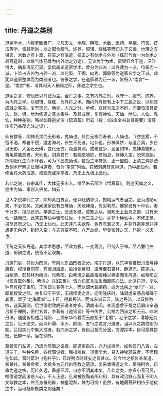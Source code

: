 ```yaml
---
---
---
```

title: 丹道之类别
---




道家学术，内容罗致极广，举凡天文、地理、阴阳、术数、医药、星相、符箓、技击等学，皆其所尚；以之配合服气、炼养、服饵、烧炼等而归入于玄微。地理之有堪舆，术数之有卜筮，符箓之有驱遣，技击之有剑术与外功（炼形气合一为剑术之最高造诣，以炼气炼筋骨为内外功之分途）。无论为学为术，要皆归合于道，汪洋博大，确非浅见可窥。梁启超论道家学术，曾分为四派：以丹鼎为一派，符箓为一派，卜筮占吉凶为占验一派，以何晏、王弼、向秀、郭象等为道家玄学之正派。此犹以道家整体而为类别者也。符箓之学，在道家称为正一派，皆归入“南宫”一途。“南宫”者，谓其司天人祸福之际，非道之宗主也。

道家之言，修仙皆以丹法为主。金丹之事，又有内外之别。以守一、服气、炼养，为内丹之学。以服饵、烧炼，为外丹之术。而内外丹皆有上中下三品之说，以别其成就之等差。复有天元、地元、人元之分，单修、双修方法之不同，而要皆须具备法、财、侣、地为修道之基本条件。及其成就，复有神仙、天仙、地仙、人仙、鬼仙，种种差别。略举如薛道光注《悟真篇》所云（按：《四库全书总目提要》谓薛注实乃翁葆光注之误）：


仙有数等，阴神至灵而无形者，鬼仙也。处世无疾而寿者，人仙也。飞空走雾，不饿不渴，寒暑不侵，遨游海岛，长生不死者，地仙也。形神俱妙，与道合真，步日月无影，入金石无碍，变化无穷，隐显莫测，或老或少，至圣如神，鬼神莫能知，蓍龟莫能测者，天仙也。阴真君曰：若能绝嗜欲，修胎息，存神入定，脱壳投胎，托阴阳化生而不坏者，可为下品鬼仙也。若受三甲符箓、正一盟威、上清三洞妙法及剑术尸解之法而得道者，皆为“南宫”列仙。在诸洞府修真得道，乃中品仙也。若修金丹大药成道，或脱壳或冲举者，乃无上九极上品也。


若此之说，各宗其传，大体无多出入。唯至朱云阳注《悟真篇》，则述天仙之义，迹中为仙，事则入佛矣。如云：


世人才说学仙二字，除却黄白男女，便以吐纳导引，搬精运气者当之。至为浅陋可笑，不必言矣。又闻道家说有五等仙，天地神鬼，优劣判然。佛家说有十种仙，寿千万岁，报尽还堕。学道之士，茫茫多歧，莫知适从。岂知无上至真之道，只有天仙一路而已。此非五等仙中留形住世、十洲三岛之仙，亦非十种仙中，不修正觉、报尽还堕之仙，乃无上仙也。此天非凡夫欲界、色界有漏之天，并非外道非想非非想定无色界，销碍入空；与夫穷空不归，八万劫终，毕竟轮转之天，乃第一义天也。


正统之天仙丹道，其学术思想，至此为极，一变再变，已纯入于禅。至若旁门左道、邪僻之说，统皆不足观矣。

丹道门庭，共衍为四派，有南北东西四者之分。南宗丹道，以东华帝君授丹法与钟离权，权授吕洞宾，宾授刘海蟾，蟾授张紫阳，递传至石杏林、薛道光、陈泥丸、白紫清、彭鹤林为南派。张紫阳、白紫清之最高指授纯以禅语而言丹道。如紫阳之《悟真篇外集》、紫清之《指玄集》，皆力扫寓言法象而直陈心法。北派丹道，复以钟吕传授王重阳，王传邱长春等七人，而以邱大其阐扬，成为北宗之“龙门”一派，邱祖授受之际，亦复归于平实，无诸怪诡之言。迄明隆庆时，陆潜虚亲感吕祖降于其家，留于“北海草堂”二十日，得其丹法，而成东派云云。陆之丹法，以双修为宗，迷离莫测，后世借附致成邪说者亦多。清咸丰间，李涵虚曾于蜀之峨眉山亲遇吕祖于禅院，密付玄旨，李著有《道窍谈》等书传世，公推为西派之祖云云。四派丹法，通途皆祖述吕纯阳、上溯东华帝君而云直接于“老君”。老子之学，清静无为之旨，见于遗文，而以炉鼎、水火、阴阳、五行之说言丹道者，当以汉之魏伯阳为始。吕祖实此中集大成者。若四派之学，皆自吕祖而分途，穷源探本，自可悉其旨归。伍柳一系，当在例外。

至若旁门左道，乃流为邪魔之说者，即道家自宗，亦力加排斥，如称旁门八百，左道三千，种种名目，各标邪说者，屈指难数。道家学术，易入神秘邪说者，不但现在如此，晋时葛洪《抱朴子》，已详列当时妖妄之言甚众。若今世之相传某某道、某某社、某某会者，大抵多为元代白莲教之遗流，复采集佛道之言，牵强附会，自命为道之宗，历传久远，蛊惑已深，自亦不明其本矣。凡此之类，亦多小善可风，唯借道学而淆惑人心，不入正途，且易被狡黠者所利用，具有政治野心而复不明人文政教之本，终至身罹刑辟，神堕泥犁，殊为可悯！虽然，有地藏菩萨相待于地狱之中，当可拯斯族类之痴迷矣！
